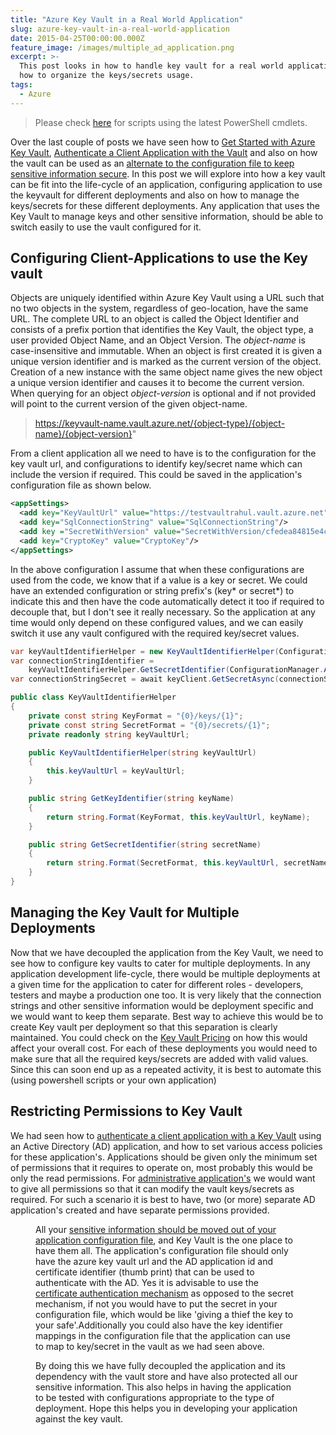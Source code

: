 ```yaml
---
title: "Azure Key Vault in a Real World Application"
slug: azure-key-vault-in-a-real-world-application
date: 2015-04-25T00:00:00.000Z
feature_image: /images/multiple_ad_application.png
excerpt: >-
  This post looks in how to handle key vault for a real world application and
  how to organize the keys/secrets usage.
tags:
  - Azure
---
```

> Please check [here](/blog/how-the-deprecation-of-switch-azuremode-affects-azure-key-vault/) for scripts using the latest PowerShell cmdlets.

Over the last couple of posts we have seen how to [Get Started with Azure Key Vault](/blog/getting-started-with-azure-key-vault/), [Authenticate a Client Application with the Vault](/blog/authenticating-a-client-application-with-azure-key-vault/) and also on how the vault can be used as an [alternate to the configuration file to keep sensitive information secure](/blog/moving-sensitive-information-from-configuration-file-to-azure-key-vault/). In this post we will explore into how a key vault can be fit into the life-cycle of an application, configuring application to use the keyvault for different deployments and also on how to manage the keys/secrets for these different deployments. Any application that uses the Key Vault to manage keys and other sensitive information, should be able to switch easily to use the vault configured for it.

## Configuring Client-Applications to use the Key vault

Objects are uniquely identified within Azure Key Vault using a URL such that no two objects in the system, regardless of geo-location, have the same URL. The complete URL to an object is called the Object Identifier and consists of a prefix portion that identifies the Key Vault, the object type, a user provided Object Name, and an Object Version. The _object-name_ is case-insensitive and immutable. When an object is first created it is given a unique version identifier and is marked as the current version of the object. Creation of a new instance with the same object name gives the new object a unique version identifier and causes it to become the current version. When querying for an object _object-version_ is optional and if not provided will point to the current version of the given object-name.

> https://keyvault-name.vault.azure.net/{object-type}/{object-name}/{object-version}"

From a client application all we need to have is to the configuration for the key vault url, and configurations to identify key/secret name which can include the version if required. This could be saved in the application's configuration file as shown below.

```xml
<appSettings>
  <add key="KeyVaultUrl" value="https://testvaultrahul.vault.azure.net"/>
  <add key="SqlConnectionString" value="SqlConnectionString"/>
  <add key ="SecretWithVersion" value="SecretWithVersion/cfedea84815e4ca8bc19cf8eb943ee13"/>
  <add key="CryptoKey" value="CryptoKey"/>
</appSettings>

```

In the above configuration I assume that when these configurations are used from the code, we know that if a value is a key or secret. We could have an extended configuration or string prefix's (key\* or secret\*) to indicate this and then have the code automatically detect it too if required to decouple that, but I don't see it really necessary. So the application at any time would only depend on these configured values, and we can easily switch it use any vault configured with the required key/secret values.

```csharp
var keyVaultIdentifierHelper = new KeyVaultIdentifierHelper(ConfigurationManager.AppSettings["KeyVaultUrl"]);
var connectionStringIdentifier =
    keyVaultIdentifierHelper.GetSecretIdentifier(ConfigurationManager.AppSettings["SqlConnectionString"]);
var connectionStringSecret = await keyClient.GetSecretAsync(connectionStringIdentifier);

```

```csharp
public class KeyVaultIdentifierHelper
{
    private const string KeyFormat = "{0}/keys/{1}";
    private const string SecretFormat = "{0}/secrets/{1}";
    private readonly string keyVaultUrl;

    public KeyVaultIdentifierHelper(string keyVaultUrl)
    {
        this.keyVaultUrl = keyVaultUrl;
    }

    public string GetKeyIdentifier(string keyName)
    {
        return string.Format(KeyFormat, this.keyVaultUrl, keyName);
    }

    public string GetSecretIdentifier(string secretName)
    {
        return string.Format(SecretFormat, this.keyVaultUrl, secretName);
    }
}


```

## Managing the Key Vault for Multiple Deployments

Now that we have decoupled the application from the Key Vault, we need to see how to configure key vaults to cater for multiple deployments. In any application development life-cycle, there would be multiple deployments at a given time for the application to cater for different roles - developers, testers and maybe a production one too. It is very likely that the connection strings and other sensitive information would be deployment specific and we would want to keep them separate. Best way to achieve this would be to create Key vault per deployment so that this separation is clearly maintained. You could check on the [Key Vault Pricing](http://azure.microsoft.com/en-in/pricing/details/key-vault/) on how this would affect your overall cost. For each of these deployments you would need to make sure that all the required keys/secrets are added with valid values. Since this can soon end up as a repeated activity, it is best to automate this (using powershell scripts or your own application)

## Restricting Permissions to Key Vault

We had seen how to [authenticate a client application with a Key Vault](/blog/authenticating-a-client-application-with-azure-key-vault/) using an Active Directory (AD) application, and how to set various access policies for these application's. Applications should be given only the minimum set of permissions that it requires to operate on, most probably this would be only the read permissions. For [administrative application's](https://github.com/rahulpnath/AzureKeyVaultExplorer) we would want to give all permissions so that it can modify the vault keys/secrets as required. For such a scenario it is best to have, two (or more) separate AD application's created and have separate permissions provided.

<Figure src="/images/multiple_ad_application.png" caption="## What all should be there in my configuration file?" />

All your [sensitive information should be moved out of your application configuration file](/blog/moving-sensitive-information-from-configuration-file-to-azure-key-vault/), and Key Vault is the one place to have them all. The application's configuration file should only have the azure key vault url and the AD application id and certificate identifier (thumb print) that can be used to authenticate with the AD. Yes it is advisable to use the [certificate authentication mechanism](/blog/authenticating-a-client-application-with-azure-key-vault/) as opposed to the secret mechanism, if not you would have to put the secret in your configuration file, which would be like 'giving a thief the key to your safe'.Additionally you could also have the key identifier mappings in the configuration file that the application can use to map to key/secret in the vault as we had seen above.

By doing this we have fully decoupled the application and its dependency with the vault store and have also protected all our sensitive information. This also helps in having the application to be tested with configurations appropriate to the type of deployment. Hope this helps you in developing your application against the key vault.
